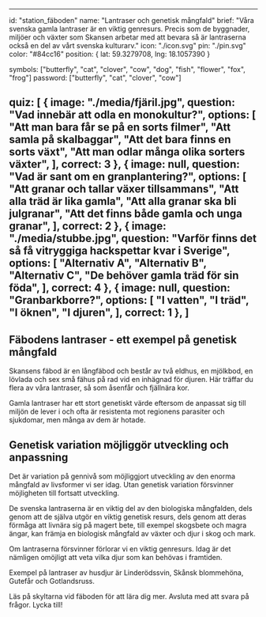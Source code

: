  ---
id: "station_fäboden"
name: "Lantraser och genetisk mångfald"
brief: "Våra svenska gamla lantraser är en viktig genresurs. Precis som de byggnader, miljöer och växter som Skansen arbetar med att bevara så är lantraserna också en del av vårt svenska kulturarv."
icon: "./icon.svg"
pin: "./pin.svg"
color: "#84cc16"
position: {
    lat: 59.3279708,
    lng: 18.1057390
}

symbols: ["butterfly", "cat", "clover", "cow", "dog", "fish", "flower", "fox", "frog"]
password: ["butterfly", "cat", "clover", "cow"]

quiz: [
    {
        image: "./media/fjäril.jpg",
        question: "Vad innebär att odla en monokultur?",
        options: [
            "Att man bara får se på en sorts filmer",
            "Att samla på skalbaggar",
            "Att det bara finns en sorts växt",
            "Att man odlar många olika sorters växter",
        ],
        correct: 3
    },
    {
        image: null,
        question: "Vad är sant om en granplantering?",
        options: [
            "Att granar och tallar växer tillsammans",
            "Att alla träd är lika gamla",
            "Att alla granar ska bli julgranar",
            "Att det finns både gamla och unga granar",
        ],
        correct: 2
    },
    {
        image: "./media/stubbe.jpg",
        question: "Varför finns det så få vitryggiga hackspettar kvar i Sverige",
        options: [
            "Alternativ A",
            "Alternativ B",
            "Alternativ C",
            "De behöver gamla träd för sin föda",
        ],
        correct: 4
    },
    {
        image: null,
        question: "Granbarkborre?",
        options: [
            "I vatten",
            "I träd",
            "I öknen",
            "I djuren",
        ],
        correct: 1
    },
]
---

## Fäbodens lantraser - ett exempel på genetisk mångfald 

Skansens fäbod är en långfäbod och består av två eldhus, en mjölkbod, en lövlada och sex små fähus på rad vid en inhägnad för djuren. Här träffar du flera av våra lantraser, så som åsenfår och fjällnära kor.

Gamla lantraser har ett stort genetiskt värde eftersom de anpassat sig till miljön de lever i och ofta är resistenta mot regionens parasiter och sjukdomar, men många av dem är hotade.

## Genetisk variation möjliggör utveckling och anpassning

Det är variation på gennivå som möjliggjort utveckling av den enorma mångfald av livsformer vi ser idag. Utan genetisk variation försvinner möjligheten till fortsatt utveckling.

De svenska lantraserna är en viktig del av den biologiska mångfalden, dels genom att de själva utgör en viktig genetisk resurs, dels genom att deras förmåga att livnära sig på magert bete, till exempel skogsbete och magra ängar, kan främja en biologisk mångfald av växter och djur i skog och mark. 

Om lantraserna försvinner förlorar vi en viktig genresurs. Idag är det nämligen omöjligt att veta vilka djur som kan behövas i framtiden. 

Exempel på lantraser av husdjur är Linderödssvin, Skånsk blommehöna, Gutefår och Gotlandsruss. 

Läs på skyltarna vid fäboden för att lära dig mer. Avsluta med att svara på frågor. Lycka till!
